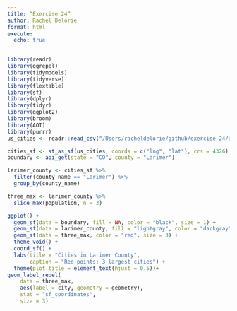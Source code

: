 ```yaml
---
title: “Exercise 24“
author: Rachel Delorie
format: html
execute:
  echo: true
---
```


```r
library(readr)
library(ggrepel)
library(tidymodels)
library(tidyverse)
library(flextable)
library(sf)
library(dplyr)
library(tidyr)
library(ggplot2)
library(broom)
library(AOI)
library(purrr)
us_cities <- readr::read_csv("/Users/racheldelorie/github/exercise-24/data/uscities.csv")
```

```r
cities_sf <- st_as_sf(us_cities, coords = c("lng", "lat"), crs = 4326)
boundary <- aoi_get(state = "CO", county = "Larimer")

larimer_county <- cities_sf %>% 
  filter(county_name == "Larimer") %>% 
  group_by(county_name)

three_max <- larimer_county %>% 
  slice_max(population, n = 3)

ggplot() +
  geom_sf(data = boundary, fill = NA, color = "black", size = 1) +             # County boundary, no fill
  geom_sf(data = larimer_county, fill = "lightgray", color = "darkgray") +      # All cities, light fill
  geom_sf(data = three_max, color = "red", size = 3) +                         # Top 3 cities, large red points
  theme_void() +
  coord_sf() +
  labs(title = "Cities in Larimer County", 
       caption = "Red points: 3 largest cities") +
  theme(plot.title = element_text(hjust = 0.5))+
geom_label_repel(
    data = three_max,
    aes(label = city, geometry = geometry),
    stat = "sf_coordinates",
    size = 3)

```
